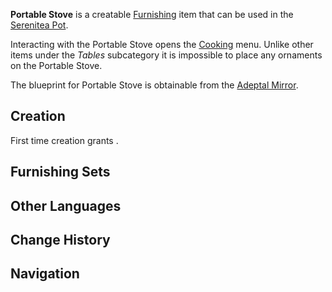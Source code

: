 {{Furnishing Infobox
|id             = 361305
|image          = Item Portable Stove.png
|category       = Large Furnishing
|subcategory    = Table
|rarity         = 3
|adeptal_energy = 60
|load           = 558
|reduced_load   = 85
|description    = A light and convenient little stove that is often used by business people at [[Chihu Rock]].<br />It's just a shame that the amount of food that can be placed on it at once is quite small, leaving it with little hope of feeding [[Paimon]] in time.
|blueprint      = Adeptal Mirror
|adeptal mirror = 2
|interaction    = Cooking
}}
'''Portable Stove''' is a creatable [[Furnishing]] item that can be used in the [[Serenitea Pot]].

Interacting with the Portable Stove opens the [[Cooking]] menu.
Unlike other items under the ''Tables'' subcategory it is impossible to place any ornaments on the Portable Stove.

The blueprint for Portable Stove is obtainable from the [[Adeptal Mirror]].

==Creation==
First time creation grants {{Item|Trust|24|x=60}}.
{{Recipe
|type = Creation
|time = 14h
|Iron Chunk = 12
|sort = Iron Chunk
}}

==Furnishing Sets==
{{Craft Usage}}

==Other Languages==
{{Other Languages|default_hidden = 1
|en      = Portable Stove
|zhs     = 便携炉灶
|zhs_rm  = Biànxié Lúzào
|zht     = 可攜式爐灶
|zht_rm  = Kěxié-shì Lúzào
|ja      = 携帯型コンロ
|ja_rm   = Keitai-gata Konro
|ko      = 휴대용 부뚜막
|ko_rm   = 
|es      = Hornilla portátil
|fr      = Réchaud
|ru      = Переносная печь
|th      = เตาพกพา
|th_rm   = 
|vi      = Bếp Tiện Lợi
|de      = Tragbarer Herd
|id      = Kompor Portabel
|pt      = Fogão Portátil
}}

==Change History==
{{Change History|1.5}}

==Navigation==
{{Furnishing Navbox/Interior|Large Furnishing}}